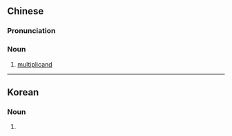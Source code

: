 {{also|被乗数|被乘数}}
==Chinese==
{{zh-forms|s=被乘数}}

===Pronunciation===
{{zh-pron
|m=bèichéngshù
|c=bei6 sing4 sou3
|cat=n
}}

===Noun===
{{zh-noun}}

# [[multiplicand]] {{gloss|number that is to be multiplied by another}}

{{zh-cat|Arithmetic}}

----

==Korean==
{{ko-hanjatab}}

===Noun===
{{ko-noun|hj|hangeul=피승수}}

# {{hanja form of|피승수|[[multiplicand]]}}
